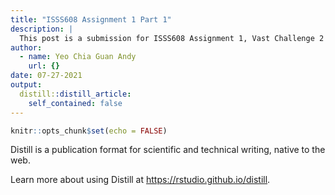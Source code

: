 ```yaml
---
title: "ISSS608 Assignment 1 Part 1"
description: |
  This post is a submission for ISSS608 Assignment 1, Vast Challenge 2 part 1
author:
  - name: Yeo Chia Guan Andy
    url: {}
date: 07-27-2021
output:
  distill::distill_article:
    self_contained: false
---
```



```r
knitr::opts_chunk$set(echo = FALSE)
```

Distill is a publication format for scientific and technical writing, native to the web.

Learn more about using Distill at <https://rstudio.github.io/distill>.


